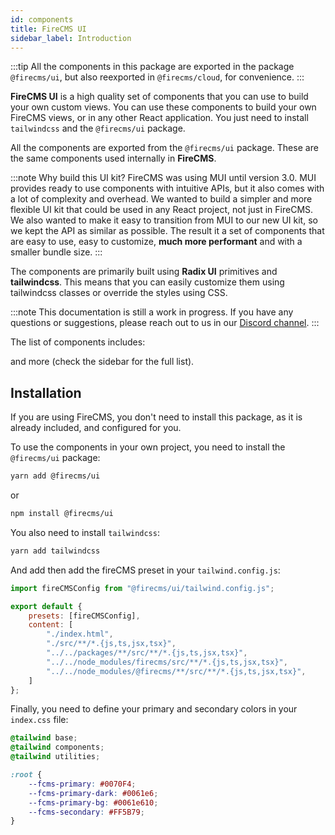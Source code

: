 ```yaml
---
id: components
title: FireCMS UI
sidebar_label: Introduction
---
```


:::tip
All the components in this package are exported in the package `@firecms/ui`,
but also reexported in `@firecms/cloud`, for convenience.
:::

**FireCMS UI** is a high quality set of components that you can use to build your own custom views. You can
use these components to build your own FireCMS views, or in any other React application. You just need to install
`tailwindcss` and the `@firecms/ui` package.

All the components are exported from the `@firecms/ui` package. These are the same components used internally in **FireCMS**.

:::note Why build this UI kit?
FireCMS was using MUI until version 3.0. MUI provides ready to use components with intuitive APIs, but it also
comes with a lot of complexity and overhead. We wanted to build a simpler and more flexible UI kit that could be used
in any React project, not just in FireCMS.
We also wanted to make it easy to transition from MUI to our new UI kit, so we kept the API as similar as possible.
The result it a set of components that are easy to use, easy to customize, **much more performant** and with a smaller bundle size.
:::

The components are primarily built using **Radix UI** primitives and **tailwindcss**. This means that you can easily customize them
using tailwindcss classes or override the styles using CSS.

:::note
This documentation is still a work in progress. If you have any questions or suggestions, please
reach out to us in our [Discord channel](https://discord.gg/fxy7xsQm3m).
:::

The list of components includes:



<UIComponentsShowcase/>

and more (check the sidebar for the full list).



## Installation

If you are using FireCMS, you don't need to install this package, as it is already included, and
configured for you.

To use the components in your own project, you need to install the `@firecms/ui` package:

```bash
yarn add @firecms/ui
```
or
```bash
npm install @firecms/ui
```

You also need to install `tailwindcss`:

```bash
yarn add tailwindcss
```

And add then add the fireCMS preset in your `tailwind.config.js`:

```javascript
import fireCMSConfig from "@firecms/ui/tailwind.config.js";

export default {
    presets: [fireCMSConfig],
    content: [
        "./index.html",
        "./src/**/*.{js,ts,jsx,tsx}",
        "../../packages/**/src/**/*.{js,ts,jsx,tsx}",
        "../../node_modules/firecms/src/**/*.{js,ts,jsx,tsx}",
        "../../node_modules/@firecms/**/src/**/*.{js,ts,jsx,tsx}",
    ]
};
```

Finally, you need to define your primary and secondary colors in your `index.css` file:

```css
@tailwind base;
@tailwind components;
@tailwind utilities;

:root {
    --fcms-primary: #0070F4;
    --fcms-primary-dark: #0061e6;
    --fcms-primary-bg: #0061e610;
    --fcms-secondary: #FF5B79;
}
```

